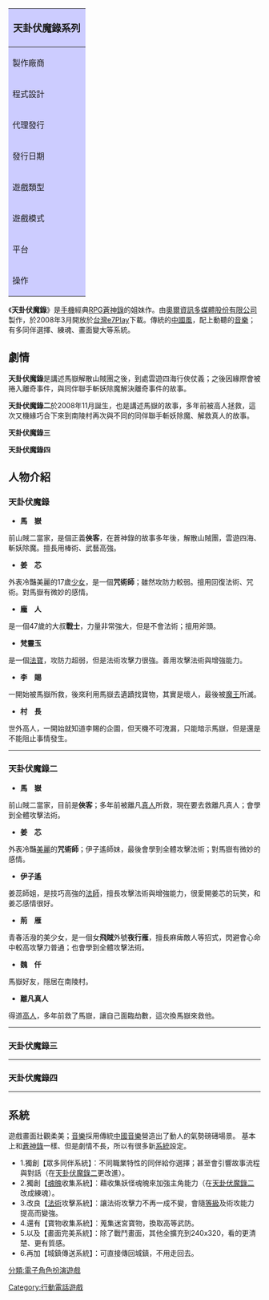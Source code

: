 {{peacock|time=2020-02-23}}
{| class="infobox bordered" style="width: 28em; font-size: 99%; text-align: left;" cellpadding="1" 
! colspan="2" style="font-size:120%; text-align: center; background-color: #ccccff;" | 天卦伏魔錄系列
|-
!style="background-color: #ccccff;" |製作廠商
|[[奧爾資訊多媒體股份有限公司|奧爾資訊多媒體股份有限公司]]
|-
!style="background-color: #ccccff;" |程式設計
|[[奧爾資訊多媒體股份有限公司|奧爾資訊多媒體股份有限公司]]
|-
!style="background-color: #ccccff;" |代理發行
|[[奧爾資訊多媒體股份有限公司|奧爾資訊多媒體股份有限公司]]
|-
!style="background-color: #ccccff;" |發行日期
|e7Play<br>
本傳<br />
【天卦伏魔錄　】-2008/03/27<br />
【天卦伏魔錄二】-2008/11/26<br />
|-
! style="background-color: #ccccff;" |遊戲類型
|[[角色扮演|角色扮演]]、[[戰略角色扮演|戰略角色扮演]]
|-
! style="background-color: #ccccff;" |遊戲模式
|單人[[手機遊戲|手機遊戲]]
|-
! style="background-color: #ccccff;" |平台
|[[手機|手機]]平台
|-
! style="background-color: #ccccff;" |操作
|[[手機按鍵|手機按鍵]]
|}


《'''天卦伏魔錄'''》是[[手機|手機]]經典[[電子角色扮演遊戲|RPG]][[蒼神錄|蒼神錄]]的姐妹作。由[[奧爾資訊多媒體股份有限公司|奧爾資訊多媒體股份有限公司]]製作，於2008年3月開放於[[台灣|台灣]][[e7Play|e7Play]]下載。傳統的[[中國風|中國風]]，配上動聽的[[音樂|音樂]]；有多同伴選擇、練魂、畫面變大等系統。

==劇情==

'''天卦伏魔錄'''是講述馬嶽解散山賊團之後，到處雲遊四海行俠仗義；之後因緣際會被捲入離奇事件，與同伴聯手斬妖除魔解決離奇事件的故事。

'''天卦伏魔錄二'''於2008年11月誕生，也是講述馬嶽的故事，多年前被高人拯救，這次又機緣巧合下來到南陵村再次與不同的同伴聯手斬妖除魔、解救真人的故事。

'''天卦伏魔錄三'''

'''天卦伏魔錄四'''

==人物介紹==
===天卦伏魔錄===
*'''馬　嶽'''
前山賊二當家，是個正義'''俠客'''，在蒼神錄的故事多年後，解散山賊團，雲遊四海、斬妖除魔。擅長用棒術、武藝高強。
*'''姜　芯'''
外表冷豔美麗的17歲[[少女|少女]]，是一個'''咒術師'''；雖然攻防力較弱。擅用回復法術、咒術。對馬嶽有微妙的感情。
*'''龐　人'''
是一個47歲的大叔'''戰士'''，力量非常強大，但是不會法術；擅用斧頭。
*'''梵靈玉'''
是一個[[法寶|法寶]]，攻防力超弱，但是法術攻擊力很強。善用攻擊法術與增強能力。
*'''李　賜'''
一開始被馬嶽所救，後來利用馬嶽去遺蹟找寶物，其實是壞人，最後被[[魔王|魔王]]所滅。
*'''村　長'''
世外高人，一開始就知道李賜的企圖，但天機不可洩漏，只能暗示馬嶽，但是還是不能阻止事情發生。
<hr>

===天卦伏魔錄二===
*'''馬　嶽'''
前山賊二當家，目前是'''俠客'''；多年前被離凡[[真人|真人]]所救，現在要去救離凡真人；會學到全體攻擊法術。
*'''姜　芯'''
外表冷豔[[美麗|美麗]]的'''咒術師'''；伊子遙師妹，最後會學到全體攻擊法術；對馬嶽有微妙的感情。
*'''伊子遙'''
姜蕊師姐，是技巧高強的[[法師|法師]]，擅長攻擊法術與增強能力，很愛開姜芯的玩笑，和姜芯感情很好。
*'''荊　雁'''
青春活潑的美少女，是一個女'''飛賊'''外號'''夜行雁'''，擅長麻痺敵人等招式，閃避會心命中較高攻擊力普通；也會學到全體攻擊法術。
*'''魏　仟'''
馬嶽好友，隱居在南陵村。
*'''離凡真人'''
得道[[高人|高人]]，多年前救了馬嶽，讓自己面臨劫數，這次換馬嶽來救他。
<hr>

===天卦伏魔錄三===
<hr>
===天卦伏魔錄四===
<hr>

==系統==
遊戲畫面壯觀柔美；[[音樂|音樂]]採用傳統[[中國音樂|中國音樂]]營造出了動人的氣勢磅礡場景。
基本上和[[蒼神錄|蒼神錄]]一樣、但是劇情不長，所以有很多新[[系統|系統]]設定。
*1.獨創【眾多同伴系統】：不同職業特性的同伴給你選擇；甚至會引響故事流程與對話（在[[天卦伏魔錄二|天卦伏魔錄二]]更改進）。
*2.獨創【[[魂魄|魂魄]]收集系統】：藉收集妖怪魂魄來加強主角能力（在[[天卦伏魔錄二|天卦伏魔錄二]]改成練魂）。
*3.改良【[[法術|法術]]攻擊系統】：讓法術攻擊力不再一成不變，會隨[[等級|等級]]及術攻能力提高而變強。
*4.還有【寶物收集系統】：蒐集迷宮寶物，換取高等武防。
*5.以及【畫面完美系統】：除了戰鬥畫面，其他全擴充到240x320，看的更清楚、更有質感。
*6.再加【城鎮傳送系統】：可直接傳回城鎮，不用走回去。

[[Category:行動電話遊戲|Category:行動電話遊戲]]
[[分類:電子角色扮演遊戲|分類:電子角色扮演遊戲]]